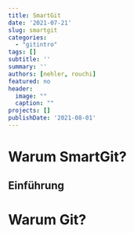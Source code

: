 ```yaml
---
title: SmartGit
date: '2021-07-21'
slug: smartgit
categories:
  - "gitintro"
tags: []
subtitle: ''
summary: ''
authors: [nehler, rouchi]
featured: no
header:
  image: ""
  caption: ""
projects: []
publishDate: '2021-08-01'
---
```



# Warum SmartGit?

## Einführung


# Warum Git?
